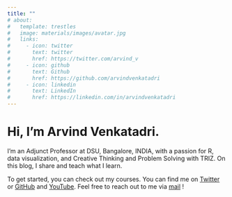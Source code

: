 ```yaml
---
title: ""
# about:
#   template: trestles
#   image: materials/images/avatar.jpg
#   links:
#     - icon: twitter
#       text: twitter
#       href: https://twitter.com/arvind_v
#     - icon: github
#       text: Github
#       href: https://github.com/arvindvenkatadri
#     - icon: linkedin
#       text: LinkedIn
#       href: https://linkedin.com/in/arvindvenkatadri
---
```


# Hi, I'm Arvind Venkatadri.

I'm an Adjunct Professor at DSU, Bangalore, INDIA, with a passion for R,
data visualization, and Creative Thinking and Problem Solving with TRIZ.
On this blog, I share and teach what I learn.

To get started, you can check out my courses. You can find me on
[Twitter](https://twitter.com/arvind_v) or
[GitHub](https://github.com/arvindvenkatadri) and
[YouTube](https://www.youtube.com/user/arvindvenkatadri). Feel free to
reach out to me via [mail](mailto:arvind.venkatadri@gmail.com) !
